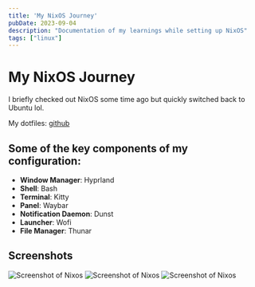 ```yaml
---
title: 'My NixOS Journey'
pubDate: 2023-09-04
description: "Documentation of my learnings while setting up NixOS"
tags: ["linux"]
---
```



# My NixOS Journey

I briefly checked out NixOS some time ago but quickly switched back to Ubuntu lol.

My dotfiles: [github](https://github.com/pierresquarra/nix-config)

## Some of the key components of my configuration:

- **Window Manager**: Hyprland
- **Shell**: Bash
- **Terminal**: Kitty
- **Panel**: Waybar
- **Notification Daemon**: Dunst
- **Launcher**: Wofi
- **File Manager**: Thunar

## Screenshots

<Image src={first} alt="Screenshot of Nixos"/>

<Image src={second} alt="Screenshot of Nixos"/>

<Image src={third} alt="Screenshot of Nixos"/>

